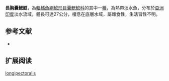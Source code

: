 {{Speciesbox
| name = 長胸囊鰓鯰
| image = 
| image_width = 250px
| status = DD
| status_system = IUCN3.1
| genus = Heteropneustes
| species = longipectoralis
| authority = [[Rema_Devi_&_Raghunathan|Rema Devi & Raghunathan]], 1999
| synonyms = 
}}

'''長胸囊鰓鯰'''，為[[輻鰭魚綱|輻鰭魚綱]][[鯰形目|鯰形目]][[囊鰓鯰科|囊鰓鯰科]]的其中一[[種|種]]，為熱帶淡水魚，分布於[[亞洲|亞洲]][[印度|印度]]淡水流域，體長可達27公分，棲息在底層水域，屬雜食性，生活習性不明。

==参考文献==
*{{FishBase_species|genus=Heteropneustes|species=longipectoralis|year=2015|month=7}}

== 扩展阅读 ==
{{refbegin}}
{{wikispecies-inline|Heteropneustes longipectoralis|長胸囊鰓鯰}}
{{refend}}
{{Taxonbar|from=Q6409200}}

[[Category:囊鰓鯰屬|longipectoralis]]